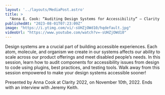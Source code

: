```yaml
---
layout: '../layouts/MediaPost.astro'
title: >
  "Anna E. Cook: “Auditing Design Systems for Accessibility” — Clarity 2022"
publishedAt: "2023-08-01T07:23:09Z"
image: "https://i.ytimg.com/vi/-sUHZjOWd10/hqdefault.jpg"
videoUrl: "https://www.youtube.com/watch?v=-sUHZjOWd10"
---
```

Design systems are a crucial part of building accessible experiences. Each atom, molecule, and organism we create in our systems affects our ability to scale across our product offerings and meet disabled people’s needs. In this session, learn how to audit components for accessibility issues from design to code using plugins, best practices, and testing tools. Walk away from this session empowered to make your design systems accessible sooner!
 
Presented by Anna Cook at Clarity 2022, on November 10th, 2022. Ends with an interview with Jeremy Keith.
